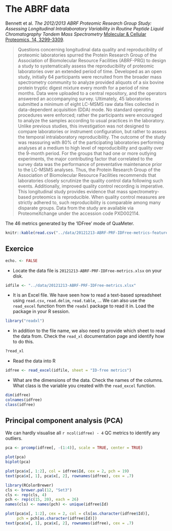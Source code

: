 # The ABRF data

Bennett et al. *The 2012/2013 ABRF Proteomic Research Group Study:
Assessing Longitudinal Intralaboratory Variability in Routine Peptide
Liquid Chromatography Tandem Mass Spectrometry*
[Molecular & Cellular Proteomics, 14, 3299-3309](http://www.mcponline.org/content/14/12/3299.short).

> Questions concerning longitudinal data quality and reproducibility
> of proteomic laboratories spurred the Protein Research Group of the
> Association of Biomolecular Resource Facilities (ABRF-PRG) to design
> a study to systematically assess the reproducibility of proteomic
> laboratories over an extended period of time. Developed as an open
> study, initially 64 participants were recruited from the broader
> mass spectrometry community to analyze provided aliquots of a six
> bovine protein tryptic digest mixture every month for a period of
> nine months. Data were uploaded to a central repository, and the
> operators answered an accompanying survey. Ultimately, 45
> laboratories submitted a minimum of eight LC-MSMS raw data files
> collected in data-dependent acquisition (DDA) mode. No standard
> operating procedures were enforced; rather the participants were
> encouraged to analyze the samples according to usual practices in
> the laboratory. Unlike previous studies, this investigation was not
> designed to compare laboratories or instrument configuration, but
> rather to assess the temporal intralaboratory reproducibility. The
> outcome of the study was reassuring with 80% of the participating
> laboratories performing analyses at a medium to high level of
> reproducibility and quality over the 9-month period. For the groups
> that had one or more outlying experiments, the major contributing
> factor that correlated to the survey data was the performance of
> preventative maintenance prior to the LC-MSMS analyses. Thus, the
> Protein Research Group of the Association of Biomolecular Resource
> Facilities recommends that laboratories closely scrutinize the
> quality control data following such events. Additionally, improved
> quality control recording is imperative. This longitudinal study
> provides evidence that mass spectrometry-based proteomics is
> reproducible. When quality control measures are strictly adhered to,
> such reproducibility is comparable among many disparate groups. Data
> from the study are available via ProteomeXchange under the accession
> code PXD002114.

The 46 metrics generated by the 'IDFree' mode of QuaMeter.

```r
knitr::kable(read.csv("../data/20121213-ABRF-PRF-IDFree-metrics-feature-vars.csv"))
```

## Exercice

```r
echo. <- FALSE
```

* Locate the data file is `20121213-ABRF-PRF-IDFree-metrics.xlsx` on your disk.

```r
idfile <- "../data/20121213-ABRF-PRF-IDFree-metrics.xlsx"
```

* It is an Excel file. We have seen how to read a text-based
  spreadsheet using `read.csv`, `read.delim`, `read.table`, ...  We
  can also use the `read_excel` function from the `readxl` package to
  read it in. Load the package in your R session.

```r
library("readxl")
```
* In addition to the file name, we also need to provide which sheet to
  read the data from. Check the `read_xl` documentation page and
  identify how to do this.

```r
?read_xl
```
* Read the data into R

```r
idfree <- read_excel(idfile, sheet = "ID-free metrics")
```

* What are the dimensions of the data. Check the names of the
  columns. What class is the variable you created with the
  `read_excel` function.

```r
dim(idfree)
colnames(idfree)
class(idfree)
```

## Principal component analysis (PCA)

We can hardly visualise all `r ncol(idfree) - 4` QC metrics to
identify any outliers.

```r
pca <- prcomp(idfree[, -(1:4)], scale = TRUE, center = TRUE)
```

```r
plot(pca)
biplot(pca)
```


```r
plot(pca$x[, 1:2], col = idfree$Id, cex = 2, pch = 19)
text(pca$x[, 1], pca$x[, 2], rownames(idfree), cex = .7)
```

```r
library(RColorBrewer)
cls <- brewer.pal(12, "Set3")
cls <- rep(cls, 4)
pch <- rep(c(15, 20), each = 26)
names(cls) <- names(pch) <- unique(idfree$Id)

plot(pca$x[, 1:2], cex = 2, col = cls[as.character(idfree$Id)],
     pch = pch[as.character(idfree$Id)])
text(pca$x[, 1], pca$x[, 2], rownames(idfree), cex = .7)
```
